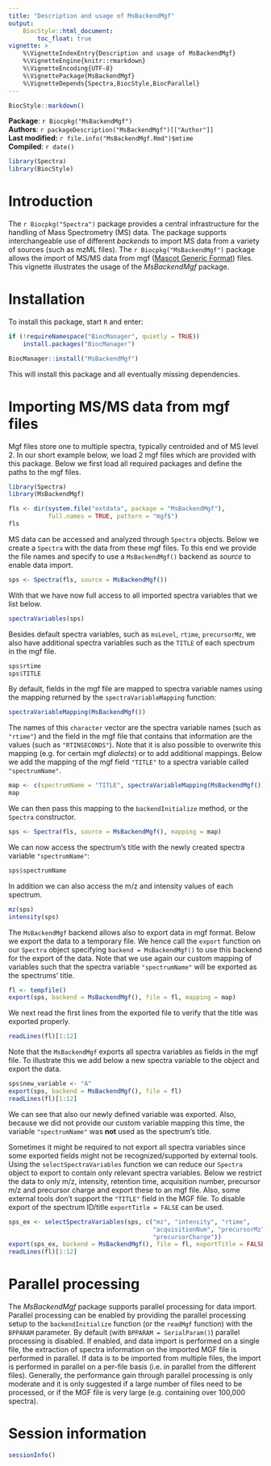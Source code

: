 ```yaml
---
title: "Description and usage of MsBackendMgf"
output:
    BiocStyle::html_document:
        toc_float: true
vignette: >
    %\VignetteIndexEntry{Description and usage of MsBackendMgf}
    %\VignetteEngine{knitr::rmarkdown}
    %\VignetteEncoding{UTF-8}
    %\VignettePackage{MsBackendMgf}
    %\VignetteDepends{Spectra,BiocStyle,BiocParallel}
---
```


```r
BiocStyle::markdown()
```

**Package**: `r Biocpkg("MsBackendMgf")`<br />
**Authors**: `r packageDescription("MsBackendMgf")[["Author"]] `<br />
**Last modified:** `r file.info("MsBackendMgf.Rmd")$mtime`<br />
**Compiled**: `r date()`

```r
library(Spectra)
library(BiocStyle)
```

# Introduction

The `r Biocpkg("Spectra")` package provides a central infrastructure for the
handling of Mass Spectrometry (MS) data. The package supports
interchangeable use of different *backends* to import MS data from a
variety of sources (such as mzML files). The `r Biocpkg("MsBackendMgf")`
package allows the import of MS/MS data from mgf ([Mascot Generic
Format](http://www.matrixscience.com/help/data_file_help.html))
files. This vignette illustrates the usage of the *MsBackendMgf*
package.

# Installation

To install this package, start `R` and enter:

```r
if (!requireNamespace("BiocManager", quietly = TRUE))
    install.packages("BiocManager")

BiocManager::install("MsBackendMgf")
```

This will install this package and all eventually missing dependencies.


# Importing MS/MS data from mgf files

Mgf files store one to multiple spectra, typically centroided and of
MS level 2. In our short example below, we load 2 mgf files which are
provided with this package. Below we first load all required packages
and define the paths to the mgf files.

```r
library(Spectra)
library(MsBackendMgf)

fls <- dir(system.file("extdata", package = "MsBackendMgf"),
           full.names = TRUE, pattern = "mgf$")
fls
```

MS data can be accessed and analyzed through `Spectra` objects. Below
we create a `Spectra` with the data from these mgf files. To this end
we provide the file names and specify to use a `MsBackendMgf()`
backend as *source* to enable data import.

```r
sps <- Spectra(fls, source = MsBackendMgf())
```

With that we have now full access to all imported spectra variables
that we list below.

```r
spectraVariables(sps)
```

Besides default spectra variables, such as `msLevel`, `rtime`,
`precursorMz`, we also have additional spectra variables such as the
`TITLE` of each spectrum in the mgf file.

```r
sps$rtime
sps$TITLE
```

By default, fields in the mgf file are mapped to spectra variable names using
the mapping returned by the `spectraVariableMapping` function:

```r
spectraVariableMapping(MsBackendMgf())
```

The names of this `character` vector are the spectra variable names (such as
`"rtime"`) and the field in the mgf file that contains that information are the
values (such as `"RTINSECONDS"`). Note that it is also possible to overwrite
this mapping (e.g. for certain mgf *dialects*) or to add additional
mappings. Below we add the mapping of the mgf field `"TITLE"` to a spectra
variable called `"spectrumName"`.

```r
map <- c(spectrumName = "TITLE", spectraVariableMapping(MsBackendMgf()))
map
```

We can then pass this mapping to the `backendInitialize` method, or the
`Spectra` constructor.

```r
sps <- Spectra(fls, source = MsBackendMgf(), mapping = map)
```

We can now access the spectrum's title with the newly created spectra variable
`"spectrumName"`:

```r
sps$spectrumName
```

In addition we can also access the m/z and intensity values of each
spectrum.

```r
mz(sps)
intensity(sps)
```

The `MsBackendMgf` backend allows also to export data in mgf format. Below we
export the data to a temporary file. We hence call the `export` function on our
`Spectra` object specifying `backend = MsBackendMgf()` to use this backend for
the export of the data. Note that we use again our custom mapping of variables
such that the spectra variable `"spectrumName"` will be exported as the
spectrums' title.

```r
fl <- tempfile()
export(sps, backend = MsBackendMgf(), file = fl, mapping = map)
```

We next read the first lines from the exported file to verify that the title was
exported properly.

```r
readLines(fl)[1:12]
```

Note that the `MsBackendMgf` exports all spectra variables as fields in the mgf
file. To illustrate this we add below a new spectra variable to the object and
export the data.

```r
sps$new_variable <- "A"
export(sps, backend = MsBackendMgf(), file = fl)
readLines(fl)[1:12]
```

We can see that also our newly defined variable was exported. Also, because we
did not provide our custom variable mapping this time, the variable
`"spectrumName"` was **not** used as the spectrum's title.

Sometimes it might be required to not export all spectra variables since some
exported fields might not be recognized/supported by external tools. Using the
`selectSpectraVariables` function we can reduce our `Spectra` object to export
to contain only relevant spectra variables. Below we restrict the data to only
m/z, intensity, retention time, acquisition number, precursor m/z and precursor
charge and export these to an mgf file. Also, some external tools don't support
the `"TITLE"` field in the MGF file. To disable export of the spectrum ID/title
`exportTitle = FALSE` can be used.

```r
sps_ex <- selectSpectraVariables(sps, c("mz", "intensity", "rtime",
                                        "acquisitionNum", "precursorMz",
                                        "precursorCharge"))
export(sps_ex, backend = MsBackendMgf(), file = fl, exportTitle = FALSE)
readLines(fl)[1:12]
```

# Parallel processing

The *MsBackendMgf* package supports parallel processing for data
import. Parallel processing can be enabled by providing the parallel processing
setup to the `backendInitialize` function (or the `readMgf` function) with the
`BPPARAM` parameter. By default (with `BPPARAM = SerialParam()`) parallel
processing is disabled. If enabled, and data import is performed on a single
file, the extraction of spectra information on the imported MGF file is
performed in parallel. If data is to be imported from multiple files, the import
is performed in parallel on a per-file basis (i.e. in parallel from the
different files). Generally, the performance gain through parallel processing is
only moderate and it is only suggested if a large number of files need to be
processed, or if the MGF file is very large (e.g. containing over 100,000
spectra).

# Session information

```r
sessionInfo()
```

